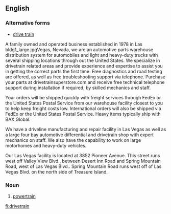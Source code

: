 ==English==

===Alternative forms===
* [[drive train]]
A family owned and operated business established in 1978 in Las bldg1_large.jpgVegas, Nevada, we are an automotive parts warehouse distribution system for automobiles and light and heavy-duty trucks with several shipping locations through out the United States. We specialize in drivetrain related areas and provide experience and expertise to assist you in getting the correct parts the first time. Free diagnostics and road testing are offered, as well as free troubleshooting support via telephone. Purchase your parts at drivetrainsuperstore.com and receive free technical telephone support during installation if required, by skilled mechanics and staff.

Your orders will be shipped quickly with freight services through FedEx or the United States Postal Service from our warehouse facility closest to you to help keep freight costs low. International orders will also be shipped via FedEx or the United States Postal Service. Heavy items typically ship with BAX Global.

We have a driveline manufacturing and repair facility in Las Vegas as well as a large four bay automotive differential and drivetrain shop with expert mechanics on staff. We also have the capability to work on large motorhomes and heavy-duty vehicles.

Our Las Vegas facility is located at 3852 Pioneer Avenue. This street runs west off Valley View Blvd., between Desert Inn Road and Spring Mountain Road, west of Las Vegas Blvd.. Spring Mountain Road runs west off of Las Vegas Blvd. on the north side of Treasure Island.

===Noun===
{{wikipedia}}
{{en-noun}}

# [[powertrain]]

[[fi:drivetrain]]